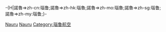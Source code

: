 -{H|諾魯=>zh-cn:瑙鲁;諾魯=>zh-hk:瑙魯;諾魯=>zh-mo:瑙魯;諾魯=>zh-sg:瑙鲁;諾魯=>zh-my:瑙鲁;}-
{{Commonscat|Airlines of Nauru}}

[[Category:各国航空公司|Nauru]]
[[Category:大洋洲航空公司|Nauru]]
[[Category:瑙鲁航空|Category:瑙鲁航空]]